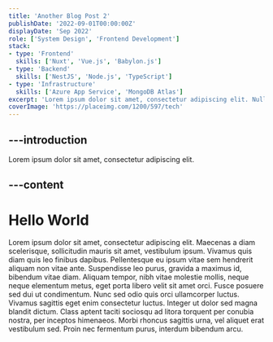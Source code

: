 ```yaml
---
title: 'Another Blog Post 2'
publishDate: '2022-09-01T00:00:00Z'
displayDate: 'Sep 2022'
role: ['System Design', 'Frontend Development']
stack:
- type: 'Frontend'
  skills: ['Nuxt', 'Vue.js', 'Babylon.js']
- type: 'Backend'
  skills: ['NestJS', 'Node.js', 'TypeScript']
- type: 'Infrastructure'
  skills: ['Azure App Service', 'MongoDB Atlas']
excerpt: 'Lorem ipsum dolor sit amet, consectetur adipiscing elit. Nullam at condim entum arcu, sed lobortis purus. Duis purus purus, varius vitae lacinia eu, rhoncus et leo. Nullam a metus eu purus porttitor convallis id in dui. Donec vitae tincidunt ligula, molestie egestas libero. Nam consectetur nisl eu tellus ultricies, sed euismod turpis porttitor.'
coverImage: 'https://placeimg.com/1200/597/tech'
---
```


---introduction
---
Lorem ipsum dolor sit amet, consectetur adipiscing elit.

---content
---
# Hello World
Lorem ipsum dolor sit amet, consectetur adipiscing elit. Maecenas a diam scelerisque, sollicitudin mauris sit amet, vestibulum ipsum. Vivamus quis diam quis leo finibus dapibus. Pellentesque eu ipsum vitae sem hendrerit aliquam non vitae ante. Suspendisse leo purus, gravida a maximus id, bibendum vitae diam. Aliquam tempor, nibh vitae molestie mollis, neque neque elementum metus, eget porta libero velit sit amet orci. Fusce posuere sed dui ut condimentum. Nunc sed odio quis orci ullamcorper luctus. Vivamus sagittis eget enim consectetur luctus. Integer ut dolor sed magna blandit dictum. Class aptent taciti sociosqu ad litora torquent per conubia nostra, per inceptos himenaeos. Morbi rhoncus sagittis urna, vel aliquet erat vestibulum sed. Proin nec fermentum purus, interdum bibendum arcu.
